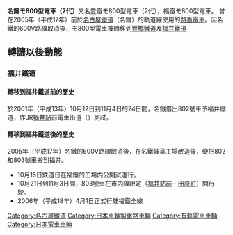 {{lead section|time=2015-01-24T18:21:17+00:00}}
{{unreferenced|time=2015-01-24T18:21:17+00:00}}
{{鐵路車輛
|車輛名稱 = 名鐵モ800型電車（2代） 
豊鐵モ800型電車（2代）
福鐵モ800型電車
|公司色 = #C41E3A
|圖像 =豊橋鉄道モ８００.JPG 
|圖像說明 = 與愛知縣警察本部合作宣導犯罪防治，而漆成[[警車|警車]]外觀的豐橋鐵道Mo800型電車
|輛數=
|產量=3輛
|列車編組 =
|起動加速度 = 
|營運最高速度 = 
|設計最高速度 = 
|減速度（正常） = 
|減速度（緊急） =
|載客量 =72人（座席26人）
|編組長度 = 
|全長 = 14,780 
|全闊 = 2,220 
|全高 = 3,650 
|編組總重量 = 
|車輛重量 =18.9
|軌距 =1,067 
|電化方式 = 600V直流電
|受流方式 =
|輸出 = 
|電動機輸出 =
|編組輸出 =
|齒輪比 = 6.55
|驅動裝置 = WN驅動
|控制裝置 = 
|制動方式 = 
|保安裝置 = 
|訊號系統 = 
|車身物料 =普通鋼
|轉向架 = 
|原產國 =日本
|傳動方式= 
|牽引電動機= 
|變速段數=
|輪徑=
|軸重=
|軸距=
|用戶=
|路線=
|訂單編號= 
|車輛編號=801-803
|型號 = 
|類型 = 電車
|設計 = 
|衍生自 = 
|衍生型 = 
|製造商 = [[日本車輛製造|日本車輛製造]]
|翻新商 = 
|製造年份 = 2000年
|投入服務日期 = 2000年7月19日
|備註 ={{桂冠獎|41|2001}}
}}
'''名鐵モ800型電車（2代）'''又名豊鐵モ800型電車（2代），福鐵モ800型電車。
曾在2005年（平成17年）前於[[名古屋鐵道|名古屋鐵道]]（名鐵）的軌道線使用的[[路面電車|路面電車]]。因名鐵的600V路線取消後，モ800型電車被轉移到[[豐橋鐵道|豐橋鐵道]]及[[福井鐵道|福井鐵道]]

== 轉讓以後動態 ==
=== 福井鐵道 ===
==== 轉移到福井鐵道前的歷史 ====
於2001年（平成13年）10月12日到11月4日的24日間，名鐵借出802號車予福井鐵道，作JR[[福井車站_(福井縣)|福井站]]前電車街道（{{lang|ja|福井駅前電車通り}}）測試。
==== 轉移到福井鐵道後的歷史 ====
2005年（平成17年）名鐵的600V路線取消後，在名鐵岐阜工場改造後，便把802和803號車搬到福井。
*10月15日鉄道日在福鐵的工場内公開試運行。
*10月21日到11月3日間，803號車在市内線限定（[[福井站前站|福井站前]]－[[田原町站_(福井縣)|田原町]]）間行駛。
*2006年（平成18年）4月1日正式行駛福鐵全線

[[Category:名古屋鐵道|Category:名古屋鐵道]]
[[Category:日本車輛製鐵路車輛|Category:日本車輛製鐵路車輛]]
[[Category:有軌電車車輛|Category:有軌電車車輛]]
[[Category:日本電車車輛|Category:日本電車車輛]]
